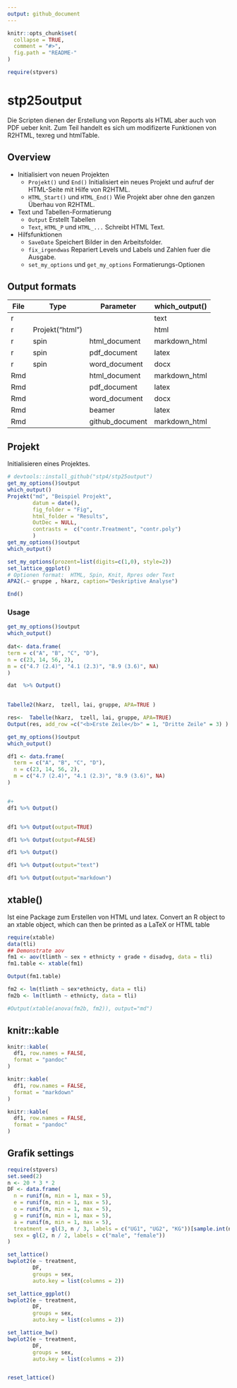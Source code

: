 ```yaml
---
output: github_document
---
```


<!-- README.md is generated from README.Rmd. Please edit that file -->

```r
knitr::opts_chunk$set(
  collapse = TRUE,
  comment = "#>",
  fig.path = "README-"
)

require(stpvers)
```

# stp25output

Die Scripten dienen der Erstellung von Reports als HTML aber auch von PDF ueber knit.
Zum Teil handelt es sich um modifizerte Funktionen von  R2HTML, texreg und htmlTable.

Overview
--------


* Initialisiert von neuen Projekten
   + `Projekt()` und `End()` Initialisiert ein neues Projekt und aufruf der HTML-Seite mit Hilfe von R2HTML.
   + `HTML_Start()` und `HTML_End()` Wie Projekt aber ohne den ganzen Überhau von R2HTML.
* Text und Tabellen-Formatierung
   + `Output` Erstellt Tabellen
   + `Text`, `HTML_P` und `HTML_...` Schreibt HTML Text.

* Hilfsfunktionen
   + `SaveDate` Speichert Bilder in den Arbeitsfolder.
   +  `fix_irgendwas`  Repariert Levels und Labels und Zahlen fuer die Ausgabe.
   +  `set_my_options` und `get_my_options` Formatierungs-Optionen



## Output formats

File | Type    | Parameter       | which_output()
-----|---------|-----------------|--------------
r    |         |                 | text
r    | Projekt("html")        |  | html
r    | spin    | html_document   | markdown_html
r    | spin    | pdf_document    | latex
r    | spin    | word_document   | docx
Rmd  |     | html_document   | markdown_html
Rmd  |     | pdf_document    | latex
Rmd  |     | word_document   | docx
Rmd  |     | beamer   | latex
Rmd  |     | github_document   | markdown_html



## Projekt

Initialisieren eines Projektes. 

```r
# devtools::install_github("stp4/stp25output")
get_my_options()$output
which_output()
Projekt("md", "Beispiel Projekt",
        datum = date(),
        fig_folder = "Fig",
        html_folder = "Results",
        OutDec = NULL,
        contrasts =  c("contr.Treatment", "contr.poly")
        )
get_my_options()$output
which_output()

set_my_options(prozent=list(digits=c(1,0), style=2))
set_lattice_ggplot()
# Optionen format:  HTML, Spin, Knit, Rpres oder Text
APA2(.~ gruppe , hkarz, caption="Deskriptive Analyse")

End()

```



### Usage





```r
get_my_options()$output
which_output()
 
dat<- data.frame(
term = c("A", "B", "C", "D"),
n = c(23, 14, 56, 2),
m = c("4.7 (2.4)", "4.1 (2.3)", "8.9 (3.6)", NA)
) 

dat  %>% Output()
 

```





```r
 
Tabelle2(hkarz,  tzell, lai, gruppe, APA=TRUE )


```

```r
res<-  Tabelle(hkarz,  tzell, lai, gruppe, APA=TRUE)
Output(res, add_row =c("<b>Erste Zeile</b>" = 1, "Dritte Zeile" = 3) )
```





```r
get_my_options()$output
which_output()

```


```r

df1 <- data.frame(
  term = c("A", "B", "C", "D"),
  n = c(23, 14, 56, 2),
  m = c("4.7 (2.4)", "4.1 (2.3)", "8.9 (3.6)", NA)
)



```





```r
#+ 
df1 %>% Output()


df1 %>% Output(output=TRUE)

df1 %>% Output(output=FALSE)

```




```r

df1 %>% Output()

```



```r

df1 %>% Output(output="text")

```

```r

df1 %>% Output(output="markdown")
```


##  xtable()

Ist eine Package zum Erstellen von HTML und latex.
Convert an R object to an xtable object, which can then be printed as a LaTeX or HTML table

```r
 
require(xtable)
data(tli)
## Demonstrate aov
fm1 <- aov(tlimth ~ sex + ethnicty + grade + disadvg, data = tli)
fm1.table <- xtable(fm1)

Output(fm1.table)


```


```r

fm2 <- lm(tlimth ~ sex*ethnicty, data = tli)
fm2b <- lm(tlimth ~ ethnicty, data = tli)

#Output(xtable(anova(fm2b, fm2)), output="md")

```



##  knitr::kable


```r
knitr::kable(
  df1, row.names = FALSE,
  format = "pandoc" 
)
```



```r

knitr::kable(
  df1, row.names = FALSE,
  format = "markdown" 
)

```


```r
knitr::kable(
  df1, row.names = FALSE,
  format = "pandoc" 
)
```





## Grafik settings


```r
require(stpvers)
set.seed(2)
n <- 20 * 3 * 2
DF <- data.frame(
  n = runif(n, min = 1, max = 5),
  e = runif(n, min = 1, max = 5),
  o = runif(n, min = 1, max = 5),
  g = runif(n, min = 1, max = 5),
  a = runif(n, min = 1, max = 5),
  treatment = gl(3, n / 3, labels = c("UG1", "UG2", "KG"))[sample.int(n)],
  sex = gl(2, n / 2, labels = c("male", "female"))
)

```

```r
set_lattice()
bwplot2(e ~ treatment,
        DF,
        groups = sex,
        auto.key = list(columns = 2))
```




```r

set_lattice_ggplot()
bwplot2(e ~ treatment,
        DF,
        groups = sex,
        auto.key = list(columns = 2))


```



```r
set_lattice_bw()
bwplot2(e ~ treatment,
        DF,
        groups = sex,
        auto.key = list(columns = 2))


reset_lattice()
```






